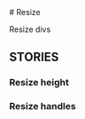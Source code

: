 

<style>{`
  x-resize:is([width], [height]) {
    border: 1px dashed #CCC;
  }
  x-resize:is([width], [height]) > :not(.resize-bar) {
    padding: 1em;
  }
  x-resize[width] > :not(.resize-bar) {
    width: 33%;
  }
  div.has-handles {
    position: absolute;
    width: 400px;
    height: 100px;
    top: 90px;
    left: 50px;
    border: 1px dashed #ccc;
  }
  #story--resize--handle-inner {
    position: relative;
    height: 400px;
  }
`}</style>

<Meta of={ResizeStories} />
# Resize 

Resize divs

<Canvas of={ResizeStories.Width}/>

<Controls />

<h2 className="h6 sb-unstyled fw-light">STORIES</h2>

### Resize height
<Canvas of={ResizeStories.Height}/>

### Resize handles
<Canvas of={ResizeStories.Handle}/>